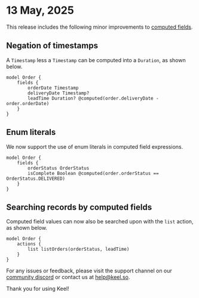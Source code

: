 # 13 May, 2025

This release includes the following minor improvements to [computed fields](/models#computed-fields). 

## Negation of timestamps

A `Timestamp` less a `Timestamp` can be computed into a `Duration`, as shown below.

```keel
model Order {
    fields {
        orderDate Timestamp 
        deliveryDate Timestamp?
        leadTime Duration? @computed(order.deliveryDate - order.orderDate)
    }
}
```

## Enum literals

We now support the use of enum literals in computed field expressions.

```keel
model Order {
    fields {
        orderStatus OrderStatus
        isComplete Boolean @computed(order.orderStatus == OrderStatus.DELIVERED)
    }
}
```

## Searching records by computed fields

Computed field values can now also be searched upon with the `list` action, as shown below.

```keel
model Order {
    actions {
        list listOrders(orderStatus, leadTime)
    }
}
```


For any issues or feedback, please visit the support channel on our [community discord](https://keel.so/discord) or contact us at [help@keel.so](mailto:help@keel.so).

Thank you for using Keel!